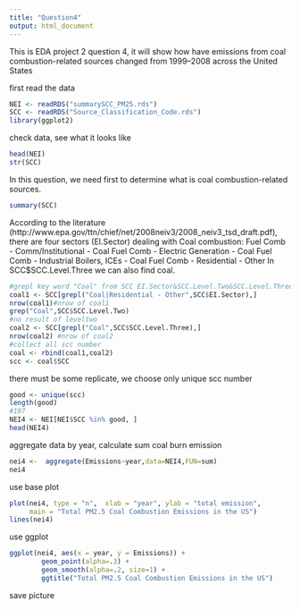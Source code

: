 ```yaml
---
title: "Question4"
output: html_document
---
```


This is EDA project 2 question 4, it will show how have emissions from coal combustion-related sources changed from 1999–2008 across the United States 

first read the data
```r
NEI <- readRDS("summarySCC_PM25.rds")
SCC <- readRDS("Source_Classification_Code.rds")
library(ggplot2)
```
check data, see what it looks like
```r
head(NEI)
str(SCC)
```
In this question, we need first to determine what is coal combustion-related sources.
```r
summary(SCC)
```
According to the literature (http://www.epa.gov/ttn/chief/net/2008neiv3/2008_neiv3_tsd_draft.pdf), there are four sectors (EI.Sector) dealing with Coal combustion:
Fuel Comb - Comm/Institutional - Coal
Fuel Comb - Electric Generation - Coal
Fuel Comb - Industrial Boilers, ICEs - Coal
Fuel Comb - Residential - Other
In SCC$SCC.Level.Three we can also find coal.

```r
#grepl key word "Coal" from SCC EI.Sector&SCC.Level.Two&SCC.Level.Three
coal1 <- SCC[grepl("Coal|Residential - Other",SCC$EI.Sector),]
nrow(coal1)#nrow of coal1
grep("Coal",SCC$SCC.Level.Two)
#no result of leveltwo
coal2 <- SCC[grepl("Coal",SCC$SCC.Level.Three),]
nrow(coal2) #nrow of coal2
#collect all scc number
coal <- rbind(coal1,coal2)
scc <- coal$SCC
```
there must be some replicate, we choose only unique scc number
```r
good <- unique(scc)
length(good)
#197
NEI4 <- NEI[NEI$SCC %in% good, ]
head(NEI4)
```
aggregate data by year, calculate sum coal burn emission
```r
nei4 <-  aggregate(Emissions~year,data=NEI4,FUN=sum)
nei4
```
use base plot
```r
plot(nei4, type = "n",  xlab = "year", ylab = "total emission",
     main = "Total PM2.5 Coal Combustion Emissions in the US")
lines(nei4)
```
use ggplot
```r
ggplot(nei4, aes(x = year, y = Emissions)) +
        geom_point(alpha=.3) +
        geom_smooth(alpha=.2, size=1) +
        ggtitle("Total PM2.5 Coal Combustion Emissions in the US")
```
save picture

